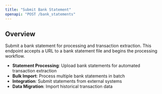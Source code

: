 ```yaml
---
title: "Submit Bank Statement"
openapi: "POST /bank_statements"
---
```


## Overview

Submit a bank statement for processing and transaction extraction. This endpoint accepts a URL to a bank statement file and begins the processing workflow.

- **Statement Processing**: Upload bank statements for automated transaction extraction
- **Bulk Import**: Process multiple bank statements in batch
- **Integration**: Submit statements from external systems
- **Data Migration**: Import historical transaction data
